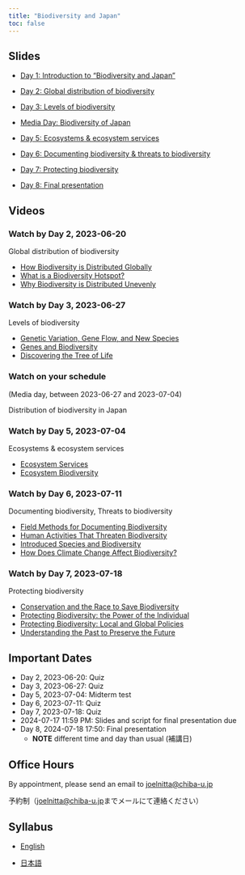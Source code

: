 ```yaml
---
title: "Biodiversity and Japan"
toc: false
---
```


## Slides

- [Day 1: Introduction to "Biodiversity and Japan"](day1/index.qmd)

- [Day 2: Global distribution of biodiversity](day2/index.qmd)

- [Day 3: Levels of biodiversity](day3/index.qmd)

- [Media Day: Biodiversity of Japan](day4/index.qmd)

- [Day 5: Ecosystems & ecosystem services](day5/index.qmd)

- [Day 6: Documenting biodiversity & threats to biodiversity](day6/index.qmd)

- [Day 7: Protecting biodiversity](day7/index.qmd)

- [Day 8: Final presentation](day8/index.qmd)

## Videos 

### Watch by Day 2, 2023-06-20

Global distribution of biodiversity

- [How Biodiversity is Distributed Globally](https://www.calacademy.org/explore-science/how-biodiversity-is-distributed-globally)
- [What is a Biodiversity Hotspot?](https://www.calacademy.org/explore-science/what-is-a-biodiversity-hotspot)
- [Why Biodiversity is Distributed Unevenly](https://www.calacademy.org/explore-science/why-biodiversity-is-distributed-unevenly)

### Watch by Day 3, 2023-06-27

Levels of biodiversity

- [Genetic Variation, Gene Flow, and New Species](https://www.calacademy.org/explore-science/genetic-variation-gene-flow-and-new-species)
- [Genes and Biodiversity](https://www.calacademy.org/explore-science/genes-and-biodiversity)
- [Discovering the Tree of Life](https://www.calacademy.org/explore-science/discovering-the-tree-of-life)

### Watch on your schedule 

(Media day, between 2023-06-27 and 2023-07-04)

Distribution of biodiversity in Japan

### Watch by Day 5, 2023-07-04

Ecosystems & ecosystem services

- [Ecosystem Services](https://www.calacademy.org/explore-science/ecosystem-services)
- [Ecosystem Biodiversity](https://www.calacademy.org/explore-science/ecosystem-biodiversity)

### Watch by Day 6, 2023-07-11

Documenting biodiversity, Threats to biodiversity

- [Field Methods for Documenting Biodiversity](https://www.calacademy.org/explore-science/field-methods-for-documenting-biodiversity)
- [Human Activities That Threaten Biodiversity](https://www.calacademy.org/explore-science/human-activities-that-threaten-biodiversity)
- [Introduced Species and Biodiversity](https://www.calacademy.org/explore-science/introduced-species-and-biodiversity)
- [How Does Climate Change Affect Biodiversity?](https://www.calacademy.org/educators/how-does-climate-change-affect-biodiversity)

### Watch by Day 7, 2023-07-18

Protecting biodiversity

- [Conservation and the Race to Save Biodiversity](https://www.calacademy.org/explore-science/conservation-and-the-race-to-save-biodiversity)
- [Protecting Biodiversity: the Power of the Individual](https://www.calacademy.org/explore-science/protecting-biodiversity-the-power-of-the-individual)
- [Protecting Biodiversity: Local and Global Policies](https://www.calacademy.org/explore-science/protecting-biodiversity-local-and-global-policies)
- [Understanding the Past to Preserve the Future](https://www.calacademy.org/explore-science/understanding-the-past-to-preserve-the-future)

## Important Dates

- Day 2, 2023-06-20: Quiz
- Day 3, 2023-06-27: Quiz
- Day 5, 2023-07-04: Midterm test
- Day 6, 2023-07-11: Quiz
- Day 7, 2023-07-18: Quiz
- 2024-07-17 11:59 PM: Slides and script for final presentation due
- Day 8, 2024-07-18 17:50: Final presentation
  - **NOTE** different time and day than usual (補講日)

## Office Hours

By appointment, please send an email to <joelnitta@chiba-u.jp>

予約制（<joelnitta@chiba-u.jp>までメールにて連絡ください）

## Syllabus

- [English](https://syllabus.gs.chiba-u.jp/2023/401001000000000/G15N945001/en_US)

- [日本語](https://syllabus.gs.chiba-u.jp/2023/401001000000000/G15N945001/ja_JP)